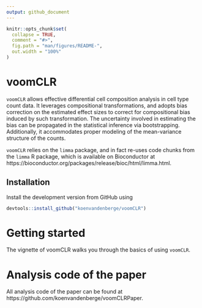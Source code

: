 ```yaml
---
output: github_document
---
```


<!-- README.md is generated from README.Rmd. Please edit that file -->

```r
knitr::opts_chunk$set(
  collapse = TRUE,
  comment = "#>",
  fig.path = "man/figures/README-",
  out.width = "100%"
)
```

# voomCLR

`voomCLR` allows effective differential cell composition analysis in cell type count data.
It leverages compositional transformations, and adopts bias correction on the estimated effect sizes to correct for compositional bias induced by such transformation. The uncertainty involved in estimating the bias can be propagated in the statistical inference via bootstrapping. Additionally, it accommodates proper modeling of the mean-variance structure of the counts. 

`voomCLR` relies on the `limma` package, and in fact re-uses code chunks from the `limma` R package, which is available on Bioconductor at https://bioconductor.org/packages/release/bioc/html/limma.html.

## Installation

Install the development version from GitHub using

```r
devtools::install_github("koenvandenberge/voomCLR")
```

# Getting started

The vignette of voomCLR walks you through the basics of using `voomCLR`.

# Analysis code of the paper

All analysis code of the paper can be found at https://github.com/koenvandenberge/voomCLRPaper.



